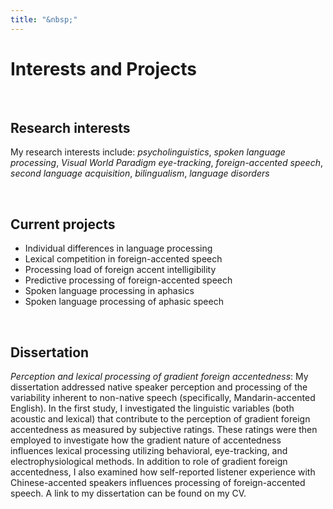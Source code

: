```yaml
---
title: "&nbsp;"
---
```


# Interests and Projects

<br>

## Research interests

My research interests include: *psycholinguistics*, *spoken language processing*, *Visual World Paradigm eye-tracking*, *foreign-accented speech*, *second language acquisition*, *bilingualism*, *language disorders*

<br>

## Current projects

* Individual differences in language processing    
* Lexical competition in foreign-accented speech 
* Processing load of foreign accent intelligibility
* Predictive processing of foreign-accented speech 
* Spoken language processing in aphasics
* Spoken language processing of aphasic speech

<br>

## Dissertation

*Perception and lexical processing of gradient foreign accentedness*: 
My dissertation addressed native speaker perception and processing of the variability inherent to non-native speech (specifically, Mandarin-accented English). In the first study, I investigated the linguistic variables (both acoustic and lexical) that contribute to the perception of gradient foreign accentedness as measured by subjective ratings. These ratings were then employed to investigate how the gradient nature of accentedness influences lexical processing utilizing behavioral, eye-tracking, and electrophysiological methods. In addition to role of gradient foreign accentedness, I also examined how self-reported listener experience with Chinese-accented speakers influences processing of foreign-accented speech. A link to my dissertation can be found on my CV.

<br><br>
